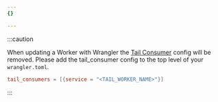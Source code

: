 ```yaml
---
{}

---
```


:::caution


When updating a Worker with Wrangler the [Tail Consumer](/workers/observability/logs/tail-workers) config will be removed. Please add the tail\_consumer config to the top level of your `wrangler.toml`.


<WranglerConfig>

```toml
tail_consumers = [{service = "<TAIL_WORKER_NAME>"}]
```

</WranglerConfig>


:::
